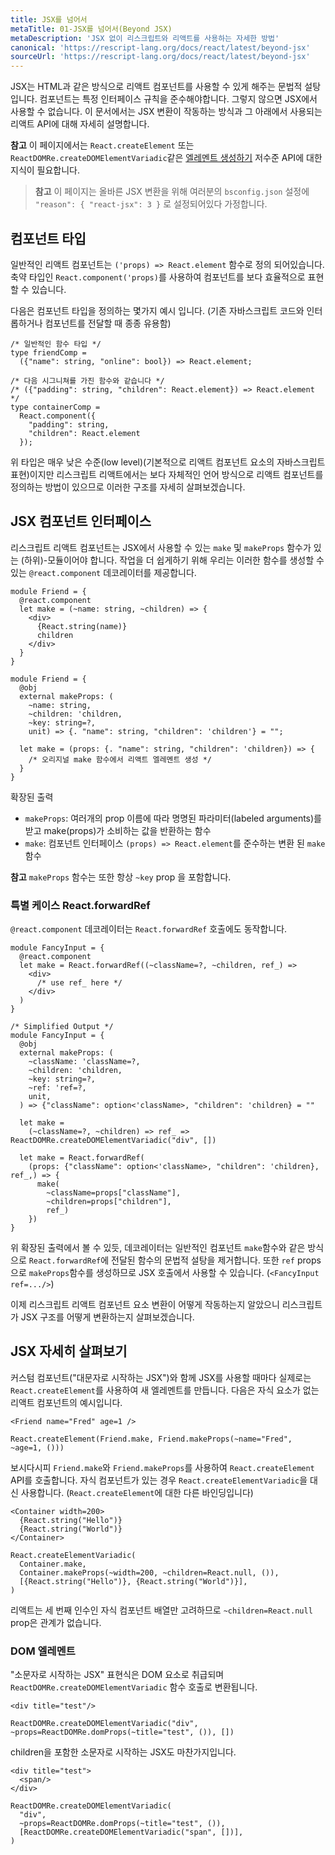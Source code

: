 ```yaml
---
title: JSX를 넘어서
metaTitle: 01-JSX를 넘어서(Beyond JSX)
metaDescription: 'JSX 없이 리스크립트와 리액트를 사용하는 자세한 방법'
canonical: 'https://rescript-lang.org/docs/react/latest/beyond-jsx'
sourceUrl: 'https://rescript-lang.org/docs/react/latest/beyond-jsx'
---
```


JSX는 HTML과 같은 방식으로 리액트 컴포넌트를 사용할 수 있게 해주는 문법적 설탕입니다. 컴포넌트는 특정 인터페이스 규칙을 준수해야합니다. 그렇지 않으면 JSX에서 사용할 수 없습니다. 이 문서에서는 JSX 변환이 작동하는 방식과 그 아래에서 사용되는 리액트 API에 대해 자세히 설명합니다.

**참고** 이 페이지에서는 `React.createElement` 또는 `ReactDOMRe.createDOMElementVariadic`같은 [엘레멘트 생성하기](./elements-and-jsx#creating-elements-from-component-functions) 저수준 API에 대한 지식이 필요합니다.

> **참고** 이 페이지는 올바른 JSX 변환을 위해 여러분의 `bsconfig.json` 설정에 `"reason": { "react-jsx": 3 }` 로 설정되어있다 가정합니다.

## 컴포넌트 타입

일반적인 리액트 컴포넌트는 `('props) => React.element` 함수로 정의 되어있습니다. 축약 타입인 `React.component('props)`를 사용하여 컴포넌트를 보다 효율적으로 표현할 수 있습니다.

다음은 컴포넌트 타입을 정의하는 몇가지 예시 입니다. (기존 자바스크립트 코드와 인터롭하거나 컴포넌트를 전달할 때 종종 유용함)

```reason
/* 일반적인 함수 타입 */
type friendComp =
  ({"name": string, "online": bool}) => React.element;

/* 다음 시그니쳐를 가진 함수와 같습니다 */
/* ({"padding": string, "children": React.element}) => React.element */
type containerComp =
  React.component({
    "padding": string,
    "children": React.element
  });
```

위 타입은 매우 낮은 수준(low level)(기본적으로 리액트 컴포넌트 요소의 자바스크립트 표현)이지만 리스크립트 리액트에서는 보다 자체적인 언어 방식으로 리액트 컴포넌트를 정의하는 방법이 있으므로 이러한 구조를 자세히 살펴보겠습니다.

## JSX 컴포넌트 인터페이스

리스크립트 리액트 컴포넌트는 JSX에서 사용할 수 있는 `make` 및 `makeProps` 함수가 있는 (하위)-모듈이어야 합니다. 작업을 더 쉽게하기 위해 우리는 이러한 함수를 생성할 수 있는 `@react.component` 데코레이터를 제공합니다.

```reason
module Friend = {
  @react.component
  let make = (~name: string, ~children) => {
    <div>
      {React.string(name)}
      children
    </div>
  }
}
```

```reason
module Friend = {
  @obj
  external makeProps: (
    ~name: string,
    ~children: 'children,
    ~key: string=?,
    unit) => {. "name": string, "children": 'children'} = "";

  let make = (props: {. "name": string, "children": 'children}) => {
    /* 오리지널 make 함수에서 리액트 엘레멘트 생성 */
  }
}
```

확장된 출력

- `makeProps`: 여러개의 prop 이름에 따라 명명된 파라미터(labeled arguments)를 받고 make(props)가 소비하는 값을 반환하는 함수
- `make`: 컴포넌트 인터페이스 `(props) => React.element`를 준수하는 변환 된 `make` 함수

**참고** `makeProps` 함수는 또한 항상 `~key` prop 을 포함합니다.

### 특별 케이스 React.forwardRef

`@react.component` 데코레이터는 `React.forwardRef` 호출에도 동작합니다.

```reason
module FancyInput = {
  @react.component
  let make = React.forwardRef((~className=?, ~children, ref_) =>
    <div>
      /* use ref_ here */
    </div>
  )
}
```

```reason
/* Simplified Output */
module FancyInput = {
  @obj
  external makeProps: (
    ~className: 'className=?,
    ~children: 'children,
    ~key: string=?,
    ~ref: 'ref=?,
    unit,
  ) => {"className": option<'className>, "children": 'children} = ""

  let make =
    (~className=?, ~children) => ref_ => ReactDOMRe.createDOMElementVariadic("div", [])

  let make = React.forwardRef(
    (props: {"className": option<'className>, "children": 'children}, ref_,) => {
      make(
        ~className=props["className"],
        ~children=props["children"],
        ref_)
    })
}
```

위 확장된 출력에서 볼 수 있듯, 데코레이터는 일반적인 컴포넌트 `make`함수와 같은 방식으로 `React.forwardRef`에 전달된 함수의 문법적 설탕을 제거합니다. 또한 `ref` props 으로 `makeProps`함수를 생성하므로 JSX 호출에서 사용할 수 있습니다. (`<FancyInput ref=.../>`)

이제 리스크립트 리액트 컴포넌트 요소 변환이 어떻게 작동하는지 알았으니 리스크립트가 JSX 구조를 어떻게 변환하는지 살펴보겠습니다.

## JSX 자세히 살펴보기

커스텀 컴포넌트("대문자로 시작하는 JSX")와 함께 JSX를 사용할 때마다 실제로는 `React.createElement`를 사용하여 새 엘레멘트를 만듭니다. 다음은 자식 요소가 없는 리액트 컴포넌트의 예시입니다.

```reason
<Friend name="Fred" age=1 />
```

```reason
React.createElement(Friend.make, Friend.makeProps(~name="Fred", ~age=1, ()))
```

보시다시피 `Friend.make`와 `Friend.makeProps`를 사용하여 `React.createElement` API를 호출합니다. 자식 컴포넌트가 있는 경우 `React.createElementVariadic`을 대신 사용합니다. (`React.createElement`에 대한 다른 바인딩입니다)

```reason
<Container width=200>
  {React.string("Hello")}
  {React.string("World")}
</Container>
```

```reason
React.createElementVariadic(
  Container.make,
  Container.makeProps(~width=200, ~children=React.null, ()),
  [{React.string("Hello")}, {React.string("World")}],
)
```

리액트는 세 번째 인수인 자식 컴포넌트 배열만 고려하므로 `~children=React.null` prop은 관계가 없습니다.

### DOM 엘레멘트

"소문자로 시작하는 JSX" 표현식은 DOM 요소로 취급되며 `ReactDOMRe.createDOMElementVariadic` 함수 호출로 변환됩니다.

```reason
<div title="test"/>
```

```reason
ReactDOMRe.createDOMElementVariadic("div", ~props=ReactDOMRe.domProps(~title="test", ()), [])
```

children을 포함한 소문자로 시작하는 JSX도 마찬가지입니다.

```reason
<div title="test">
  <span/>
</div>
```

```reason
ReactDOMRe.createDOMElementVariadic(
  "div",
  ~props=ReactDOMRe.domProps(~title="test", ()),
  [ReactDOMRe.createDOMElementVariadic("span", [])],
)
```
